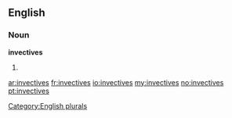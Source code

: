 ==English==

===Noun===
'''invectives'''

# {{plural of|[[invective]]}}

[[Category:English plurals]]

[[ar:invectives]]
[[fr:invectives]]
[[io:invectives]]
[[my:invectives]]
[[no:invectives]]
[[pt:invectives]]